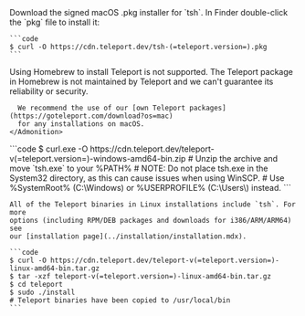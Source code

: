 <Tabs>
  <TabItem label="Mac">
    Download the signed macOS .pkg installer for `tsh`. In Finder double-click the `pkg` file to install it:

    ```code
    $ curl -O https://cdn.teleport.dev/tsh-(=teleport.version=).pkg
    ```

  </TabItem>

  <TabItem label="Mac - Homebrew">
    <Admonition type="danger">
      Using Homebrew to install Teleport is not supported. The Teleport package in
      Homebrew is not maintained by Teleport and we can't guarantee its reliability or
      security.

      We recommend the use of our [own Teleport packages](https://goteleport.com/download?os=mac)
      for any installations on macOS.
    </Admonition>
  </TabItem>

  <TabItem label="Windows - Powershell">
    ```code
    $ curl.exe -O https://cdn.teleport.dev/teleport-v(=teleport.version=)-windows-amd64-bin.zip
    # Unzip the archive and move `tsh.exe` to your %PATH%
    # NOTE: Do not place tsh.exe in the System32 directory, as this can cause issues when using WinSCP.
    # Use %SystemRoot% (C:\Windows) or %USERPROFILE% (C:\Users\<username>) instead.
    ```
  </TabItem>

  <TabItem label="Linux">

    All of the Teleport binaries in Linux installations include `tsh`. For more
    options (including RPM/DEB packages and downloads for i386/ARM/ARM64) see
    our [installation page](../installation/installation.mdx).

    ```code
    $ curl -O https://cdn.teleport.dev/teleport-v(=teleport.version=)-linux-amd64-bin.tar.gz
    $ tar -xzf teleport-v(=teleport.version=)-linux-amd64-bin.tar.gz
    $ cd teleport
    $ sudo ./install
    # Teleport binaries have been copied to /usr/local/bin
    ```
  </TabItem>
</Tabs>
